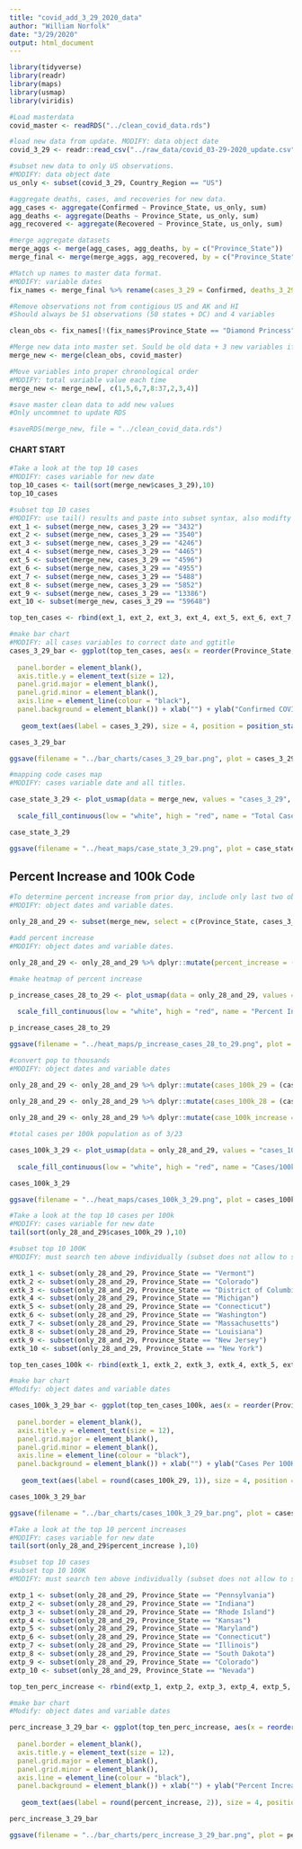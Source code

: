 ```yaml
---
title: "covid_add_3_29_2020_data"
author: "William Norfolk"
date: "3/29/2020"
output: html_document
---
```


```r
library(tidyverse)
library(readr)
library(maps)
library(usmap)
library(viridis)
```

```r
#Load masterdata
covid_master <- readRDS("../clean_covid_data.rds")
```


```r
#load new data from update. MODIFY: data object date
covid_3_29 <- readr::read_csv("../raw_data/covid_03-29-2020_update.csv")
```

```r
#subset new data to only US observations. 
#MODIFY: data object date
us_only <- subset(covid_3_29, Country_Region == "US")
```

```r
#aggregate deaths, cases, and recoveries for new data. 
agg_cases <- aggregate(Confirmed ~ Province_State, us_only, sum)
agg_deaths <- aggregate(Deaths ~ Province_State, us_only, sum)
agg_recovered <- aggregate(Recovered ~ Province_State, us_only, sum)
```

```r
#merge aggregate datasets
merge_aggs <- merge(agg_cases, agg_deaths, by = c("Province_State"))
merge_final <- merge(merge_aggs, agg_recovered, by = c("Province_State"))
```

```r
#Match up names to master data format. 
#MODIFY: variable dates
fix_names <- merge_final %>% rename(cases_3_29 = Confirmed, deaths_3_29 = Deaths, recov_3_29 = Recovered)
```

```r
#Remove observations not from contigious US and AK and HI
#Should always be 51 observations (50 states + DC) and 4 variables

clean_obs <- fix_names[!(fix_names$Province_State == "Diamond Princess" | fix_names$Province_State == "Grand Princess" | fix_names$Province_State == "Guam" | fix_names$Province_State == "Puerto Rico" | fix_names$Province_State == "United States Virgin Islands" | fix_names$Province_State == "US" | fix_names$Province_State == "American Samoa" | fix_names$Province_State == "Northern Mariana Islands" | fix_names$Province_State == "Virgin Islands" | fix_names$Province_State == "Wuhan Evacuee" | fix_names$Province_State == "Recovered"),]
```

```r
#Merge new data into master set. Sould be old data + 3 new variables if successful
merge_new <- merge(clean_obs, covid_master)
```

```r
#Move variables into proper chronological order
#MODIFY: total variable value each time
merge_new <- merge_new[, c(1,5,6,7,8:37,2,3,4)]
```

```r
#save master clean data to add new values
#Only uncommnet to update RDS

#saveRDS(merge_new, file = "../clean_covid_data.rds")
```

#### CHART START

```r
#Take a look at the top 10 cases
#MODIFY: cases variable for new date
top_10_cases <- tail(sort(merge_new$cases_3_29),10)
top_10_cases
```

```r
#subset top 10 cases
#MODIFY: use tail() results and paste into subset syntax, also modifty cases date value
ext_1 <- subset(merge_new, cases_3_29 == "3432")
ext_2 <- subset(merge_new, cases_3_29 == "3540")
ext_3 <- subset(merge_new, cases_3_29 == "4246")
ext_4 <- subset(merge_new, cases_3_29 == "4465")
ext_5 <- subset(merge_new, cases_3_29 == "4596")
ext_6 <- subset(merge_new, cases_3_29 == "4955")
ext_7 <- subset(merge_new, cases_3_29 == "5488")
ext_8 <- subset(merge_new, cases_3_29 == "5852")
ext_9 <- subset(merge_new, cases_3_29 == "13386")
ext_10 <- subset(merge_new, cases_3_29 == "59648")

top_ten_cases <- rbind(ext_1, ext_2, ext_3, ext_4, ext_5, ext_6, ext_7, ext_8, ext_9, ext_10)
```

```r
#make bar chart
#MODIFY: all cases variables to correct date and ggtitle
cases_3_29_bar <- ggplot(top_ten_cases, aes(x = reorder(Province_State, -cases_3_29), cases_3_29)) + geom_bar(aes(fill = reorder(Province_State, -cases_3_29)),stat = "identity") + theme(axis.text.x = element_text(angle = 45, hjust = 1),
                                                                                                   legend.position = "none",                                                                        axis.text=element_text(size=12),
  panel.border = element_blank(), 
  axis.title.y = element_text(size = 12),
  panel.grid.major = element_blank(),
  panel.grid.minor = element_blank(),
  axis.line = element_line(colour = "black"),
  panel.background = element_blank()) + xlab("") + ylab("Confirmed COVID-19 Cases") + ggtitle("Top Ten Confirmed COVID-19 Cases by State 3/29/2020") +
  
   geom_text(aes(label = cases_3_29), size = 4, position = position_stack(vjust = 0.8))

cases_3_29_bar 
```

```r
ggsave(filename = "../bar_charts/cases_3_29_bar.png", plot = cases_3_29_bar)
```

```r
#mapping code cases map
#MODIFY: cases variable date and all titles.

case_state_3_29 <- plot_usmap(data = merge_new, values = "cases_3_29", color = "black") + 
  
  scale_fill_continuous(low = "white", high = "red", name = "Total Cases", label = scales::comma) + theme(legend.position = "right", plot.title = element_text(color = "black", size = 15, face = "bold"), plot.subtitle = element_text(color = "black", size = 10, face = "italic")) + labs(title = "COVID-19 Confirmed Cases by State", subtitle = "Data as of: 3/29/2020")

case_state_3_29
```

```r
ggsave(filename = "../heat_maps/case_state_3_29.png", plot = case_state_3_29)
```

## Percent Increase and 100k Code

```r
#To determine percent increase from prior day, include only last two observations
#MODIFY: object dates and variable dates.

only_28_and_29 <- subset(merge_new, select = c(Province_State, cases_3_28, cases_3_29, fips, total_pop))
```


```r
#add percent increase
#MODIFY: object dates and variable dates.

only_28_and_29 <- only_28_and_29 %>% dplyr::mutate(percent_increase = (cases_3_29 - cases_3_28) / cases_3_28 * 100)
```

```r
#make heatmap of percent increase

p_increase_cases_28_to_29 <- plot_usmap(data = only_28_and_29, values = "percent_increase", color = "black") + 
  
  scale_fill_continuous(low = "white", high = "red", name = "Percent Increase", label = scales::comma) + theme(legend.position = "right", plot.title = element_text(color = "black", size = 15, face = "bold"), plot.subtitle = element_text(color = "black", size = 10, face = "italic")) + labs(title = "Percent Increase of Confirmed COVID-19 Cases by State", subtitle = "From: 3/28/2020-3/29/2020")

p_increase_cases_28_to_29
```

```r
ggsave(filename = "../heat_maps/p_increase_cases_28_to_29.png", plot = p_increase_cases_28_to_29)
```

```r
#convert pop to thousands
#MODIFY: object dates and variable dates

only_28_and_29 <- only_28_and_29 %>% dplyr::mutate(cases_100k_29 = (cases_3_29 / total_pop) *100000)
  
only_28_and_29 <- only_28_and_29 %>% dplyr::mutate(cases_100k_28 = (cases_3_28 / total_pop) * 100000)

only_28_and_29 <- only_28_and_29 %>% dplyr::mutate(case_100k_increase = (cases_100k_29 - cases_100k_28) / cases_100k_28 *100)

```

```r
#total cases per 100k population as of 3/23

cases_100k_3_29 <- plot_usmap(data = only_28_and_29, values = "cases_100k_28", color = "black") + 
  
  scale_fill_continuous(low = "white", high = "red", name = "Cases/100k Population", label = scales::comma) + theme(legend.position = "right", plot.title = element_text(color = "black", size = 15, face = "bold"), plot.subtitle = element_text(color = "black", size = 10, face = "italic")) + labs(title = "COVID-19 Confirmed Cases Per 100K Individuals by State", subtitle = "Data as of: 3/29/2020")

cases_100k_3_29
```

```r
ggsave(filename = "../heat_maps/cases_100k_3_29.png", plot = cases_100k_3_29)
```

```r
#Take a look at the top 10 cases per 100k
#MODIFY: cases variable for new date
tail(sort(only_28_and_29$cases_100k_29 ),10)
```


```r
#subset top 10 100K
#MODIFY: must search ten above individually (subset does not allow to select by these values for some reason...) and past the states in the code below.Also modify variable and object date names.

extk_1 <- subset(only_28_and_29, Province_State == "Vermont")
extk_2 <- subset(only_28_and_29, Province_State == "Colorado")
extk_3 <- subset(only_28_and_29, Province_State == "District of Columbia")
extk_4 <- subset(only_28_and_29, Province_State == "Michigan")
extk_5 <- subset(only_28_and_29, Province_State == "Connecticut")
extk_6 <- subset(only_28_and_29, Province_State == "Washington")
extk_7 <- subset(only_28_and_29, Province_State == "Massachusetts")
extk_8 <- subset(only_28_and_29, Province_State == "Louisiana")
extk_9 <- subset(only_28_and_29, Province_State == "New Jersey")
extk_10 <- subset(only_28_and_29, Province_State == "New York")

top_ten_cases_100k <- rbind(extk_1, extk_2, extk_3, extk_4, extk_5, extk_6, extk_7, extk_8, extk_9, extk_10)
```

```r
#make bar chart
#Modify: object dates and variable dates

cases_100k_3_29_bar <- ggplot(top_ten_cases_100k, aes(x = reorder(Province_State, -cases_100k_29), cases_100k_29)) + geom_bar(aes(fill = reorder(Province_State, -cases_100k_29)), stat = "identity") + theme(axis.text.x = element_text(angle = 45, hjust = 1),
                                                                                                   legend.position = "none",                                                                        axis.text=element_text(size=12),
  panel.border = element_blank(),   
  axis.title.y = element_text(size = 12),
  panel.grid.major = element_blank(),
  panel.grid.minor = element_blank(),
  axis.line = element_line(colour = "black"),
  panel.background = element_blank()) + xlab("") + ylab("Cases Per 100K Individuals") + ggtitle("Top Ten COVID-19 Confirmed Cases Per 100K Individuals by State 3/29/2020") +
  
   geom_text(aes(label = round(cases_100k_29, 1)), size = 4, position = position_stack(vjust = 0.8))

cases_100k_3_29_bar
```

```r
ggsave(filename = "../bar_charts/cases_100k_3_29_bar.png", plot = cases_100k_3_29_bar)
```

```r
#Take a look at the top 10 percent increases
#MODIFY: cases variable for new date
tail(sort(only_28_and_29$percent_increase ),10)
```

```r
#subset top 10 cases
#subset top 10 100K
#MODIFY: must search ten above individually (subset does not allow to select by these values for some reason...) and past the states in the code below.Also modify variable and object date names.

extp_1 <- subset(only_28_and_29, Province_State == "Pennsylvania")
extp_2 <- subset(only_28_and_29, Province_State == "Indiana")
extp_3 <- subset(only_28_and_29, Province_State == "Rhode Island")
extp_4 <- subset(only_28_and_29, Province_State == "Kansas")
extp_5 <- subset(only_28_and_29, Province_State == "Maryland")
extp_6 <- subset(only_28_and_29, Province_State == "Connecticut")
extp_7 <- subset(only_28_and_29, Province_State == "Illinois")
extp_8 <- subset(only_28_and_29, Province_State == "South Dakota")
extp_9 <- subset(only_28_and_29, Province_State == "Colorado")
extp_10 <- subset(only_28_and_29, Province_State == "Nevada")

top_ten_perc_increase <- rbind(extp_1, extp_2, extp_3, extp_4, extp_5, extp_6, extp_7, extp_8, extp_9, extp_10)
```

```r
#make bar chart
#Modify: object dates and variable dates

perc_increase_3_29_bar <- ggplot(top_ten_perc_increase, aes(x = reorder(Province_State, -percent_increase), percent_increase)) + geom_bar(aes(fill = reorder(Province_State, -percent_increase)), stat = "identity") + theme(axis.text.x = element_text(angle = 45, hjust = 1),
                                                                                                   legend.position = "none",                                                                        axis.text=element_text(size=12),
  panel.border = element_blank(),   
  axis.title.y = element_text(size = 12),
  panel.grid.major = element_blank(),
  panel.grid.minor = element_blank(),
  axis.line = element_line(colour = "black"),
  panel.background = element_blank()) + xlab("") + ylab("Percent Increase") + ggtitle("COVID-19: Top Ten Percent Increase by State from 3/28/20-3/29/20") +
  
   geom_text(aes(label = round(percent_increase, 2)), size = 4, position = position_stack(vjust = 0.8))

perc_increase_3_29_bar
```

```r
ggsave(filename = "../bar_charts/perc_increase_3_29_bar.png", plot = perc_increase_3_29_bar)
```
